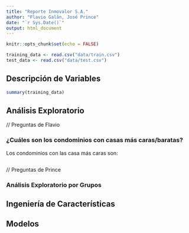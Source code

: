 ```yaml
---
title: "Reporte Inmovalor S.A."
author: "Flavio Galán, José Prince"
date: "`r Sys.Date()`"
output: html_document
---
```


```r
knitr::opts_chunk$set(echo = FALSE)
```
```r
training_data <- read.csv("data/train.csv")
test_data <- read.csv("data/test.csv")
```

## Descripción de Variables
```r
summary(training_data)
```


## Análisis Exploratorio

// Preguntas de Flavio

### ¿Cuáles son los condominios con casas más caras/baratas?

Los condominios con las casa más caras son:
```r

```


// Preguntas de Prince

### Análisis Exploratorio por Grupos

## Ingeniería de Características

## Modelos
